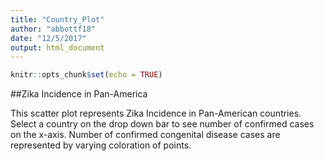 ```yaml
---
title: "Country_Plot"
author: "abbottf18"
date: "12/5/2017"
output: html_document
---
```


```r
knitr::opts_chunk$set(echo = TRUE)
```

##Zika Incidence in Pan-America 

This scatter plot represents Zika Incidence in Pan-American countries. Select a country on the drop down bar to see number of confirmed cases on the x-axis. Number of confirmed congenital disease cases are represented by varying coloration of points. 
